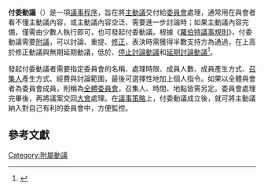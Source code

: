 {{Infobox motion
| name = 付委動議
| class = S
| inorder = 位階較高
| seconded = 需要
| debatable = 可以
| amendable = 可以
| voterequired = 半數通過
| reconsidered = 可以
}}
'''付委動議'''（{{lang|en|commit}}）是一項[[議事程序|議事程序]]，旨在將[[主動議|主動議]]交付給[[委員會|委員會]]處理，通常用在與會者看不懂主動議內容，或主動議內容空泛、需要進一步討論時；如果主動議內容完備，僅需由少數人執行即可，也可發起付委動議。根據《[[羅伯特議事規則|羅伯特議事規則]]》，付委動議需要[[附議|附議]]，可以討論、重提、[[修正動議|修正]]，表決時需獲得半數支持方為通過，在{{Link-en|位階 (議事學)|Floor (legislative)|位階}}上高於修正動議與無期延期動議，低於{{Link-en|擱置 (議事程序)|Table (parliamentary procedure)|擱置動議}}、[[停止討論|停止討論動議]]和[[延期討論動議|延期討論動議]]<ref name="RONR">{{Cite book|author=Henry M. Robert|coauthor=Daniel H. Honemann; Thomas J. Balch; William J. Evans; Sarah Corbin Robert|title=''Robert's Rules of Order: Newly Revised''|publisher=Da Capo Press|edition=10|language=en|isbn=073820384X|pages=160-164|date=2010年11月}}</ref>。

發起付委動議者需要指定委員會的名稱、處理時限、成員人數、成員產生方式、[[主席|召集人]]產生方式、經費與討論範圍，最後可選擇性地加上個人指令。如果以全體與會者為委員會成員，則稱為[[全體委員會|全體委員會]]，召集人、時間、地點皆需另定。委員會處理完畢後，再將議案交回[[合議性團體|大會]]處理。在[[拖延動議與策略|議事策略]]上，付委動議成立後，就可將主動議納入對自己有利的委員會中，方便監控。

== 參考文獻 ==
{{reflist}}
{{Wikisource|社會建設/第十七章}}
{{Parliamentary Procedure}}
[[Category:附屬動議|Category:附屬動議]]